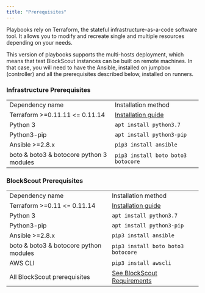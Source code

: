 ```yaml
---
title: "Prerequisites"
---
```


Playbooks rely on Terraform, the stateful infrastructure-as-a-code software tool. It allows you to modify and recreate single and multiple resources depending on your needs.

This version of playbooks supports the multi-hosts deployment, which means that test BlockScout instances can be built on remote machines. In that case, you will need to have the Ansible, installed on jumpbox (controller) and all the prerequisites described below, installed on runners.

### Infrastructure Prerequisites

|                                          |                                                                                          |
| ---------------------------------------- | ---------------------------------------------------------------------------------------- |
| Dependency name                          | Installation method                                                                      |
| Terraform >=0.11.11 \<= 0.11.14          | [Installation guide](https://learn.hashicorp.com/terraform/getting-started/install.html) |
| Python 3                                 | `apt install python3.7`                                                                  |
| Python3-pip                              | `apt install python3-pip`                                                                |
| Ansible >=2.8.x                          | `pip3 install ansible`                                                                   |
| boto & boto3 & botocore python 3 modules | `pip3 install boto boto3 botocore`                                                       |

### BlockScout Prerequisites

|                                        |                                                                                          |
| -------------------------------------- | ---------------------------------------------------------------------------------------- |
| Dependency name                        | Installation method                                                                      |
| Terraform >=0.11 \<= 0.11.14           | [Installation guide](https://learn.hashicorp.com/terraform/getting-started/install.html) |
| Python 3                               | `apt install python3.7`                                                                  |
| Python3-pip                            | `apt install python3-pip`                                                                |
| Ansible >=2.8.x                        | `pip3 install ansible`                                                                   |
| boto & boto3 & botocore python modules | `pip3 install boto boto3 botocore`                                                       |
| AWS CLI                                | `pip3 install awscli`                                                                    |
| All BlockScout prerequisites           | [See BlockScout Requirements](/setup/requirements/requirements)                          |



